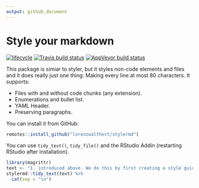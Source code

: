 ```yaml
---
output: github_document
---
```

# Style your markdown

[![lifecycle](https://img.shields.io/badge/lifecycle-experimental-orange.svg)](https://www.tidyverse.org/lifecycle/#experimental)
[![Travis build status](https://travis-ci.org/lorenzwalthert/stylermd.svg?branch=master)](https://travis-ci.org/lorenzwalthert/stylermd)
[![AppVeyor build status](https://ci.appveyor.com/api/projects/status/github/lorenzwalthert/stylermd?branch=master&svg=true)](https://ci.appveyor.com/project/lorenzwalthert/stylermd)
 
This package is simiar to styler, but it styles non-code elements and files
and it does really just one thing: Making every line at most 80 characters. It
supports:

* Files with and without code chunks (any extension).
* Enumerations and bullet list.
* YAML Header.
* Preserving paragraphs.

You can install it from GitHub:
```r
remotes::install_github("lorenzwalthert/stylermd")
```

You can use `tidy_text()`, `tidy_file()` and the RStudio Addin (restarting
RStudio after installation).
```r
library(magrittr)
text <- "1. introduced above. We do this by first creating a style guide with the designated wrapper function `create_style_guide()`. It takes transformer"
stylermd::tidy_text(text) %>%
  cat(sep = "\n")
```


